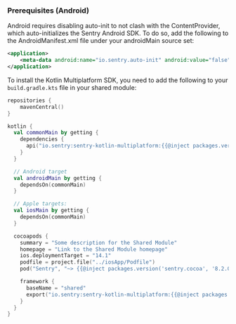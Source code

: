 ### Prerequisites (Android)

Android requires disabling auto-init to not clash with the ContentProvider, which auto-initializes the Sentry Android SDK. To do so, add the following to the AndroidManifest.xml file under your androidMain source set:

```xml
<application>
    <meta-data android:name="io.sentry.auto-init" android:value="false" />
</application>
```

To install the Kotlin Multiplatform SDK, you need to add the following to your `build.gradle.kts` file in your shared module:

```kotlin {filename:shared/build.gradle.kts}
repositories {
    mavenCentral()
}

kotlin {
  val commonMain by getting {
    dependencies {
      api("io.sentry:sentry-kotlin-multiplatform:{{@inject packages.version('sentry.kotlin.kmp', '0.0.1-alpha.2') }}")
    }
  }

  // Android target
  val androidMain by getting {
    dependsOn(commonMain)
  }

  // Apple targets:
  val iosMain by getting {
    dependsOn(commonMain)
  }

  cocoapods {
    summary = "Some description for the Shared Module"
    homepage = "Link to the Shared Module homepage"
    ios.deploymentTarget = "14.1"
    podfile = project.file("../iosApp/Podfile")
    pod("Sentry", "~> {{@inject packages.version('sentry.cocoa', '8.2.0') }}")

    framework {
      baseName = "shared"
      export("io.sentry:sentry-kotlin-multiplatform:{{@inject packages.version('sentry.kotlin.kmp', '0.0.1-alpha.2') }}")
    }
  }
}
```
